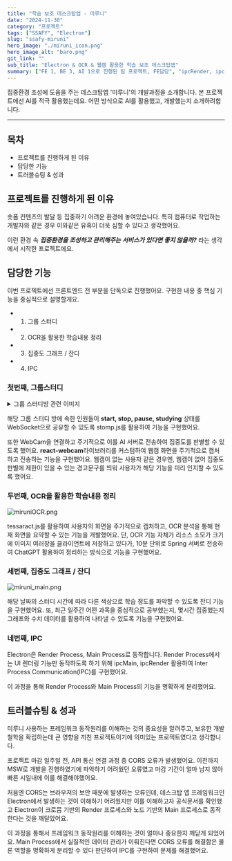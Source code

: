 ```yaml
---
title: "학습 보조 데스크탑앱 - 미루니"
date: "2024-11-30"
category: "프로젝트"
tags: ["SSAFY", "Electron"]
slug: "ssafy-miruni"
hero_image: "./miruni_icon.png"
hero_image_alt: "baro.png"
git_link: ""
sub_title: "Electron & OCR & 웹캠 활용한 학습 보조 데스크탑앱"
summary: ["FE 1, BE 3, AI 1으로 진행된 팀 프로젝트, FE담당", "ipcRender, ipcMain을 활용한 IPC 기능 구현", "Render Process에 React, MSW 설치하여 개발 진행", "IPC 활용한 Main Process에서의 데이터 통신 기능 구현", "tessaract.js를 활용한 OCR 기능 구현", "UI/UX 구현 전 과정 담당"]
---
```



집중환경 조성에 도움을 주는 데스크탑앱 '미루니'의 개발과정을 소개합니다. 본 프로젝트에선 AI를 적극 활용했는데요. 어떤 방식으로 AI를 활용했고, 개발했는지 소개하려합니다.

<hr/>

## 목차

<ul>
  <li>프로젝트를 진행하게 된 이유</li>
  <li>담당한 기능</li>
  <li>트러블슈팅 & 성과</li>
</ul>

## 프로젝트를 진행하게 된 이유

숏폼 컨텐츠의 발달 등 집중하기 어려운 환경에 놓여있습니다. 특히 컴퓨터로 작업하는 개발자와 같은 경우 이와같은 유혹이 더욱 심할 수 있다고 생각했어요.

이런 환경 속 ***집중환경을 조성하고 관리해주는 서비스가 있다면 좋지 않을까?*** 라는 생각에서 시작한 프로젝트에요.

## 담당한 기능

이번 프로젝트에선 프론트엔드 전 부분을 단독으로 진행했어요. 구현한 내용 중 핵심 기능을 중심적으로 설명할게요.

- 1. 그룹 스터디
- 2. OCR을 활용한 학습내용 정리
- 3. 집중도 그래프 / 잔디
- 4. IPC

### 첫번째, 그룹스터디

<details>
  <summary>그룹 스터디방 관련 이미지</summary>
  <img src={MiruniStudyStart} alt="miruniStudy_start.png"/>
  <img src={MiruniStudying} alt="miruniStudy.png"/>
</details>

해당 그룹 스터디 방에 속한 인원들이 **start, stop, pause, studying** 상태를 WebSocket으로 공유할 수 있도록 stomp.js를 활용하여 기능을 구현했어요.

또한 WebCam을 연결하고 주기적으로 이를 AI 서버로 전송하여 집중도를 판별할 수 있도록 했어요.
**react-webcam**라이브러리를 커스텀하여 웹캠 화면을 주기적으로 캡처하고 전송하는 기능을 구현했어요.
웹캠이 없는 사용자 같은 경우엔, 웹캠이 없어 집중도 판별에 제한이 있을 수 있는 경고문구를 띄워 사용자가 해당 기능을 미리 인지할 수 있도록 했어요.

### 두번째, OCR을 활용한 학습내용 정리

<img src={MiruniOCR} alt="miruniOCR.png" className="mx-auto"/>

tessaract.js를 활용하여 사용자의 화면을 주기적으로 캡처하고, OCR 분석을 통해 현재 화면을 요약할 수 있는 기능을 개발했어요.
단, OCR 기능 자체가 리소스 소모가 크기에 이미지 여러장을 클라이언트에 저장하고 있다가, 10분 단위로 Spring 서버로 전송하여 ChatGPT 활용하여 정리하는 방식으로 기능을 구현했어요.

### 세번째, 집중도 그래프 / 잔디

<img src={MiruniMain} alt="miruni_main.png" className="mx-auto"/>

해당 날짜의 스터디 시간에 따라 다른 색상으로 학습 정도를 파악할 수 있도록 잔디 기능을 구현했어요.
또, 최근 일주간 어떤 과목을 중심적으로 공부했는지, 몇시간 집중했는지 그래프와 수치 데이터를 활용하여 나타낼 수 있도록 기능을 구현했어요.

### 네번째, IPC

Electron은 Render Process, Main Process로 동작합니다.
Render Process에서는 UI 렌더링 기능만 동작하도록 하기 위해 ipcMain, ipcRender 활용하여 Inter Process Communication(IPC)를 구현했어요.

이 과정을 통해 Render Process와 Main Process의 기능을 명확하게 분리했어요.

## 트러블슈팅 & 성과

미루니 사용하는 프레임워크 동작원리를 이해하는 것의 중요성을 알려주고,
보유한 개발철학을 확립하는데 큰 영향을 끼친 프로젝트이기에 의미있는 프로젝트였다고 생각합니다.

프로젝트 마감 일주일 전, API 통신 연결 과정 중 CORS 오류가 발생했어요.
이전까지 MSW로 개발을 진행하였기에 파악하기 어려웠던 오류였고 마감 기간이 얼마 남지 않아 빠른 시일내에 이를 해결해야했어요.

처음엔 CORS는 브라우저의 보안 때문에 발생하는 오류인데, 데스크탑 앱 프레임워크인 Electron에서 발생하는 것이 이해하기 어려웠지만
이를 이해하고자 공식문서를 확인했고 Electron이 크로뮴 기반의 Render 프로세스와 노드 기반의 Main 프로세스로 동작한다는 것을 깨달았어요.

이 과정을 통해서 프레임워크 동작원리를 이해하는 것이 얼마나 중요한지 깨닫게 되었어요.
Main Process에서 실질적인 데이터 관리가 이뤄진다면 CORS 오류를 해결함은 물론 역할을 명확하게 분리할 수 있다 판단하여 IPC를 구현하여 문제를 해결했어요.

